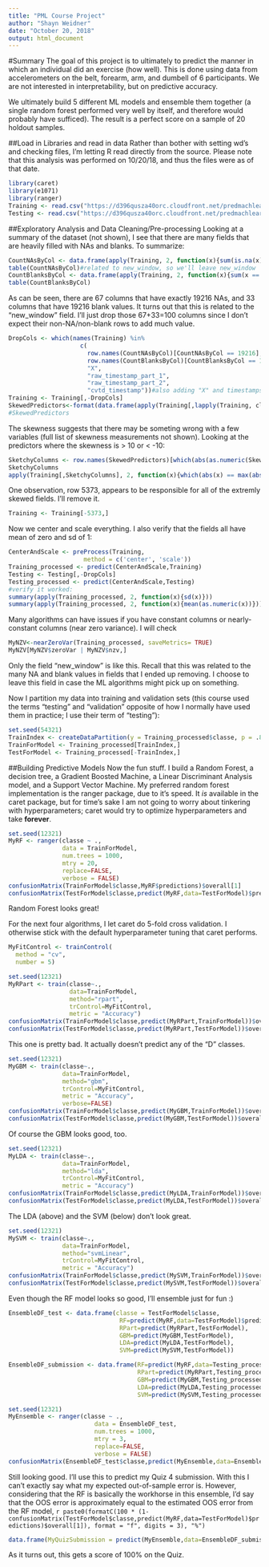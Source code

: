 ```yaml
---
title: "PML Course Project"
author: "Shayn Weidner"
date: "October 20, 2018"
output: html_document
---
```


#Summary
The goal of this project is to ultimately to predict the manner in which an individual did an exercise (how well).  This is done using data from accelerometers on the belt, forearm, arm, and dumbell of 6 participants.  We are not interested in interpretability, but on predictive accuracy.

We ultimately build 5 different ML models and ensemble them together (a single random forest performed very well by itself, and therefore would probably have sufficed).  The result is a perfect score on a sample of 20 holdout samples.

##Load in Libraries and read in data
Rather than bother with setting wd's and checking files, I'm letting R read directly from the source.  Please note that this analysis was performed on 10/20/18, and thus the files were as of that date.

```r
library(caret)
library(e1071)
library(ranger)
Training <- read.csv("https://d396qusza40orc.cloudfront.net/predmachlearn/pml-training.csv")
Testing <- read.csv("https://d396qusza40orc.cloudfront.net/predmachlearn/pml-testing.csv")
```


##Exploratory Analysis and Data Cleaning/Pre-processing
Looking at a summary of the dataset (not shown), I see that there are many fields that are heavily filled with NAs and blanks.  To summarize:

```r
CountNAsByCol <- data.frame(apply(Training, 2, function(x){sum(is.na(x))}))
table(CountNAsByCol)#related to new_window, so we'll leave new_window
CountBlanksByCol <- data.frame(apply(Training, 2, function(x){sum(x == "")}))
table(CountBlanksByCol)
```

As can be seen, there are 67 columns that have exactly 19216 NAs, and 33 columns that have 19216 blank values.  It turns out that this is related to the "new_window" field.  I'll just drop those 67+33=100 columns since I don't expect their non-NA/non-blank rows to add much value.


```r
DropCols <- which(names(Training) %in%
                    c(
                      row.names(CountNAsByCol)[CountNAsByCol == 19216],
                      row.names(CountBlanksByCol)[CountBlanksByCol == 19216],
                      "X",
                      "raw_timestamp_part_1",
                      "raw_timestamp_part_2",
                      "cvtd_timestamp"))#also adding "X" and timestamps.  X is just a row indicator, and I don't want to use timestamps as predictors
Training <- Training[,-DropCols]
SkewedPredictors<-format(data.frame(apply(Training[,lapply(Training, class) %in% "numeric"], 2, function(x){skewness(x)})), scientific=FALSE)
#SkewedPredictors

```

The skewness suggests that there may be someting wrong with a few variables (full list of skewness measurements not shown). Looking at the predictors where the skewness is > 10 or < -10:

```r

SketchyColumns <- row.names(SkewedPredictors)[which(abs(as.numeric(SkewedPredictors[,1])) > 10)]
SketchyColumns
apply(Training[,SketchyColumns], 2, function(x){which(abs(x) == max(abs(x)))})
```

One observation, row 5373, appears to be responsible for all of the extremly skewed fields.  I'll remove it.

```r
Training <- Training[-5373,]
```

Now we center and scale everything.  I also verify that the fields all have mean of zero and sd of 1:


```r
CenterAndScale <- preProcess(Training, 
                     method = c('center', 'scale'))
Training_processed <- predict(CenterAndScale,Training)
Testing <- Testing[,-DropCols]
Testing_processed <- predict(CenterAndScale,Testing)
#verify it worked:
summary(apply(Training_processed, 2, function(x){sd(x)}))
summary(apply(Training_processed, 2, function(x){mean(as.numeric(x))}))
```


Many algorithms can have issues if you have constant columns or nearly-constant columns (near zero variance).  I will check

```r
MyNZV<-nearZeroVar(Training_processed, saveMetrics= TRUE)
MyNZV[MyNZV$zeroVar | MyNZV$nzv,]
```

Only the field "new_window" is like this.  Recall that this was related to the many NA and blank values in fields that I ended up removing.  I choose to leave this field in case the ML algorithms might pick up on something.

Now I partition my data into training and validation sets (this course used the terms "testing" and "validation" opposite of how I normally have used them in practice; I use their term of "testing"):
```r
set.seed(54321)
TrainIndex <- createDataPartition(y = Training_processed$classe, p = .8, list = FALSE)
TrainForModel <- Training_processed[TrainIndex,]
TestForModel <- Training_processed[-TrainIndex,]
```



##Building Predictive Models
Now the fun stuff.  I build a Random Forest, a decision tree, a Gradient Boosted Machine, a Linear Discriminant Analysis model, and a Support Vector Machine.  My preferred random forest implementation is the ranger package, due to it's speed.  It *is* available in the caret package, but for time's sake I am not going to worry about tinkering with hyperparameters; caret would try to optimize hyperparameters and take **forever**.

```r
set.seed(12321)
MyRF <- ranger(classe ~ .,
               data = TrainForModel,
               num.trees = 1000,
               mtry = 20,
               replace=FALSE,
               verbose = FALSE)
confusionMatrix(TrainForModel$classe,MyRF$predictions)$overall[1]
confusionMatrix(TestForModel$classe,predict(MyRF,data=TestForModel)$predictions)$overall[1]
```

Random Forest looks great!

For the next four algorithms, I let caret do 5-fold cross validation.  I otherwise stick with the default hyperparameter tuning that caret performs.

```r
MyFitControl <- trainControl(
  method = "cv",
  number = 5)

set.seed(12321)
MyRPart <- train(classe~.,
                 data=TrainForModel,
                 method="rpart",
                 trControl=MyFitControl,
                 metric = "Accuracy")
confusionMatrix(TrainForModel$classe,predict(MyRPart,TrainForModel))$overall[1]
confusionMatrix(TestForModel$classe,predict(MyRPart,TestForModel))$overall[1]
```

This one is pretty bad.  It actually doesn't predict any of the "D" classes.


```r
set.seed(12321)
MyGBM <- train(classe~.,
               data=TrainForModel,
               method="gbm",
               trControl=MyFitControl,
               metric = "Accuracy",
               verbose=FALSE)
confusionMatrix(TrainForModel$classe,predict(MyGBM,TrainForModel))$overall[1]
confusionMatrix(TestForModel$classe,predict(MyGBM,TestForModel))$overall[1]
```

Of course the GBM looks good, too.

```r
set.seed(12321)
MyLDA <- train(classe~.,
               data=TrainForModel,
               method="lda",
               trControl=MyFitControl,
               metric = "Accuracy")
confusionMatrix(TrainForModel$classe,predict(MyLDA,TrainForModel))$overall[1]
confusionMatrix(TestForModel$classe,predict(MyLDA,TestForModel))$overall[1]
```

The LDA (above) and the SVM (below) don't look great.

```r
set.seed(12321)
MySVM <- train(classe~.,
               data=TrainForModel,
               method="svmLinear",
               trControl=MyFitControl,
               metric = "Accuracy")
confusionMatrix(TrainForModel$classe,predict(MySVM,TrainForModel))$overall[1]
confusionMatrix(TestForModel$classe,predict(MySVM,TestForModel))$overall[1]
```


Even though the RF model looks so good, I'll ensemble just for fun :)

```r
EnsembleDF_test <- data.frame(classe = TestForModel$classe,
                               RF=predict(MyRF,data=TestForModel)$predictions,
                               RPart=predict(MyRPart,TestForModel),
                               GBM=predict(MyGBM,TestForModel),
                               LDA=predict(MyLDA,TestForModel),
                               SVM=predict(MySVM,TestForModel))

EnsembleDF_submission <- data.frame(RF=predict(MyRF,data=Testing_processed)$predictions,
                                    RPart=predict(MyRPart,Testing_processed),
                                    GBM=predict(MyGBM,Testing_processed),
                                    LDA=predict(MyLDA,Testing_processed),
                                    SVM=predict(MySVM,Testing_processed))

set.seed(12321)
MyEnsemble <- ranger(classe ~ .,
                        data = EnsembleDF_test,
                        num.trees = 1000,
                        mtry = 3,
                        replace=FALSE,
                        verbose = FALSE)
confusionMatrix(EnsembleDF_test$classe,predict(MyEnsemble,data=EnsembleDF_test)$predictions)$overall[1]
```

Still looking good.  I'll use this to predict my Quiz 4 submission.  With this I can't exactly say what my expected out-of-sample error is.  However, considering that the RF is basically the workhorse in this ensemble, I'd say that the OOS error is approximately equal to the estimated OOS error from the RF model, `r paste0(formatC(100 * (1- confusionMatrix(TestForModel$classe,predict(MyRF,data=TestForModel)$predictions)$overall[1]), format = "f", digits = 3), "%")`

```r
data.frame(MyQuizSubmission = predict(MyEnsemble,data=EnsembleDF_submission)$predictions)
```

As it turns out, this gets a score of 100% on the Quiz.